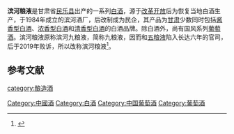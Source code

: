 {{Distinguish|滨酒}}
{{中国非物质文化遗产 
| 级别 = 省
|名称 = 九粮九轮酿制工艺
|子项 = 
|图片 = 
|申报地区或单位 = [[张掖市|张掖市]]
|序号 = 65
|编号项目 = 
|登录时间 = 2017年
|备注 = 第四批省级非遗项目
|分类 = 传统技艺
|省区市 = 甘肃省
}}
'''滨河粮液'''是甘肃省[[民乐县|民乐县]]出产的一系列[[中国烧酒|白酒]]，源于[[改革开放|改革开放]]后为恢复当地白酒生产，于1984年成立的滨河酒厂，后改制成为民企，其产品为[[甘肃|甘肃]]少数同时包括[[酱香型白酒|酱香型白酒]]、[[浓香型白酒|浓香型白酒]]和[[清香型白酒|清香型白酒]]的白酒品牌。除白酒外，尚有国风系列[[葡萄酒|葡萄酒]]。滨河粮液原称滨河九粮液，简称九粮液，因而和[[五粮液|五粮液]]陷入长达六年的官司，后于2019年败诉，所以改称滨河粮液<ref name=ls0>{{cite web|url=https://www.sohu.com/a/330203064_260616|title=五粮液诉“九粮液”等商标侵权：历时6年胜诉|language=Zh-hans|accessdate=2019年7月30日|archive-date=2019年7月30日|archive-url=https://web.archive.org/web/20190730040126/http://www.sohu.com/a/330203064_260616|dead-url=no}}</ref>。

==参考文献==
{{reflist}}
{{饮料小作品}}
{{中華酒文化}}

[[category:酿造酒|category:酿造酒]]
[[Category:中國酒|Category:中國酒]]
[[Category:白酒|Category:白酒]]
[[Category:中国葡萄酒|Category:中国葡萄酒]]
[[Category:葡萄酒|Category:葡萄酒]]